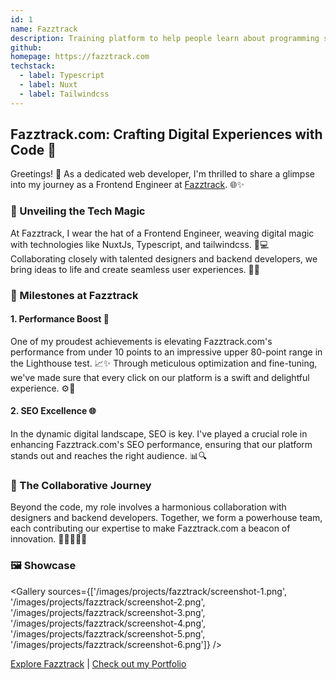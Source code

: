 ```yaml
---
id: 1
name: Fazztrack
description: Training platform to help people learn about programming so they can improve their skills in technology.
github:
homepage: https://fazztrack.com
techstack:
  - label: Typescript
  - label: Nuxt
  - label: Tailwindcss
---
```


## Fazztrack.com: Crafting Digital Experiences with Code 🚀

Greetings! 👋 As a dedicated web developer, I'm thrilled to share a glimpse into my journey as a Frontend Engineer at [Fazztrack](https://www.fazztrack.com/). 🌐✨

### 🌟 Unveiling the Tech Magic

At Fazztrack, I wear the hat of a Frontend Engineer, weaving digital magic with technologies like NuxtJs, Typescript, and tailwindcss. 🚀💻 Collaborating closely with talented designers and backend developers, we bring ideas to life and create seamless user experiences. 🤝🎨

### 🚀 Milestones at Fazztrack

#### 1. Performance Boost 🚀

One of my proudest achievements is elevating Fazztrack.com's performance from under 10 points to an impressive upper 80-point range in the Lighthouse test. 📈✨ Through meticulous optimization and fine-tuning, we've made sure that every click on our platform is a swift and delightful experience. ⚙️💨

#### 2. SEO Excellence 🌐

In the dynamic digital landscape, SEO is key. I've played a crucial role in enhancing Fazztrack.com's SEO performance, ensuring that our platform stands out and reaches the right audience. 📊🔍

### 💼 The Collaborative Journey

Beyond the code, my role involves a harmonious collaboration with designers and backend developers. Together, we form a powerhouse team, each contributing our expertise to make Fazztrack.com a beacon of innovation. 🚀👩‍💻👨‍💻

### 🖼️ Showcase

<Gallery sources={['/images/projects/fazztrack/screenshot-1.png', '/images/projects/fazztrack/screenshot-2.png', '/images/projects/fazztrack/screenshot-3.png', '/images/projects/fazztrack/screenshot-4.png', '/images/projects/fazztrack/screenshot-5.png', '/images/projects/fazztrack/screenshot-6.png']} />

[Explore Fazztrack](https://www.fazztrack.com/) | [Check out my Portfolio](https://krafan.com/projects)
